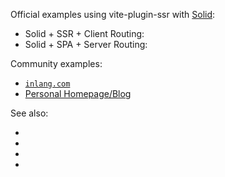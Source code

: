 
Official examples using vite-plugin-ssr with [Solid](https://www.solidjs.com/):
 - Solid + SSR + Client Routing: <RepoLink path='/examples/solid-ssr/' />
 - Solid + SPA + Server Routing: <RepoLink path='/examples/solid-spa/' />

Community examples:
 - [`inlang.com`](https://github.com/inlang/inlang/tree/main/source-code/website)
 - [Personal Homepage/Blog](https://github.com/vchirikov/vite-plugin-ssr-solidjs-blog-example)

See also:
 - <Link href="/client-routing" />
 - <Link href="/server-routing" />
 - <Link href="/render-modes#ssr" />
 - <Link href="/render-modes#spa" />

